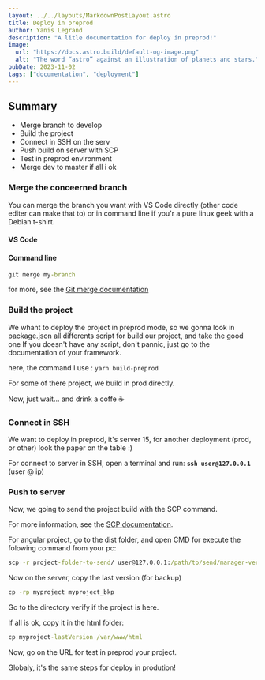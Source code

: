 ```yaml
---
layout: ../../layouts/MarkdownPostLayout.astro
title: Deploy in preprod
author: Yanis Legrand
description: "A litle documentation for deploy in preprod!"
image: 
  url: "https://docs.astro.build/default-og-image.png"
  alt: "The word “astro” against an illustration of planets and stars."
pubDate: 2023-11-02
tags: ["documentation", "deployment"]
---
```


## Summary

- Merge branch to develop
- Build the project
- Connect in SSH on the serv
- Push build on server with SCP
- Test in preprod environment
- Merge dev to master if all i ok

### Merge the conceerned branch

You can merge the branch you want with VS Code directly (other code editer can make that to) or in command line if you'r a pure linux geek with a Debian t-shirt.

#### VS Code

#### Command line

```cmd
git merge my-branch
```

for more, see the <a class={link} href="https://git-scm.com/docs/git-merge">Git merge documentation</a>

### Build the project

We whant to deploy the project in preprod mode, so we gonna look in package.json all differents script for build our project, and take the good one
If you doesn't have any script, don't pannic, just go to the documentation of your framework.

here, the command I use : ```yarn build-preprod```

For some of there project, we build in prod directly.

Now, just wait... and drink a coffe ☕

### Connect in SSH

We want to deploy in preprod, it's server 15, for another deployment (prod, or other) look the paper on the table :)

For connect to server in SSH, open a terminal and run: **```ssh user@127.0.0.1```** (user @ ip) 

### Push to server

Now, we going to send the project build with the SCP command.

For more information, see the <a class={link} href="https://www.commandlinux.com/man-page/man1/scp.1.html">SCP documentation</a>.

For angular project, go to the dist folder, and open CMD for execute the folowing command from your pc:

```cmd
scp -r project-folder-to-send/ user@127.0.0.1:/path/to/send/manager-version
```

Now on the server, copy the last version (for backup)

```cmd
cp -rp myproject myproject_bkp
```

Go to the directory verify if the project is here.

If all is ok, copy it in the html folder:

```cmd
cp myproject-lastVersion /var/www/html
```

Now, go on the URL for test in preprod your project.

Globaly, it's the same steps for deploy in prodution!

